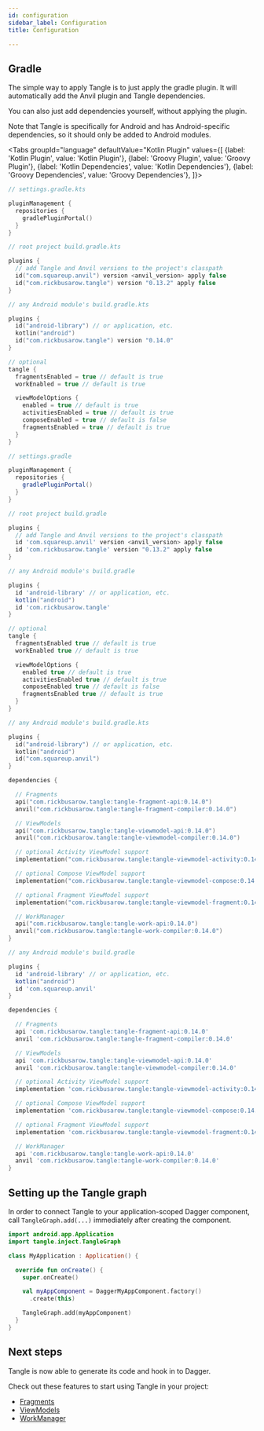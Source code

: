 ```yaml
---
id: configuration
sidebar_label: Configuration
title: Configuration

---
```



## Gradle

The simple way to apply Tangle is to just apply the gradle plugin. It will automatically add the
Anvil plugin and Tangle dependencies.

You can also just add dependencies yourself, without applying the plugin.

Note that Tangle is specifically for Android and has Android-specific dependencies,
so it should only be added to Android modules.

<Tabs groupId="language"
  defaultValue="Kotlin Plugin"
  values={[
    {label: 'Kotlin Plugin', value: 'Kotlin Plugin'},
    {label: 'Groovy Plugin', value: 'Groovy Plugin'},
    {label: 'Kotlin Dependencies', value: 'Kotlin Dependencies'},
    {label: 'Groovy Dependencies', value: 'Groovy Dependencies'},
]}>

<TabItem value="Kotlin Plugin">

```kotlin
// settings.gradle.kts

pluginManagement {
  repositories {
    gradlePluginPortal()
  }
}
```

```kotlin
// root project build.gradle.kts

plugins {
  // add Tangle and Anvil versions to the project's classpath
  id("com.squareup.anvil") version <anvil_version> apply false
  id("com.rickbusarow.tangle") version "0.13.2" apply false
}
```

```kotlin
// any Android module's build.gradle.kts

plugins {
  id("android-library") // or application, etc.
  kotlin("android")
  id("com.rickbusarow.tangle") version "0.14.0"
}

// optional
tangle {
  fragmentsEnabled = true // default is true
  workEnabled = true // default is true

  viewModelOptions {
    enabled = true // default is true
    activitiesEnabled = true // default is true
    composeEnabled = true // default is false
    fragmentsEnabled = true // default is true
  }
}
```

</TabItem>

<TabItem value="Groovy Plugin">

```groovy
// settings.gradle

pluginManagement {
  repositories {
    gradlePluginPortal()
  }
}
```

```groovy
// root project build.gradle

plugins {
  // add Tangle and Anvil versions to the project's classpath
  id 'com.squareup.anvil' version <anvil_version> apply false
  id 'com.rickbusarow.tangle' version "0.13.2" apply false
}
```

```groovy
// any Android module's build.gradle

plugins {
  id 'android-library' // or application, etc.
  kotlin("android")
  id 'com.rickbusarow.tangle'
}

// optional
tangle {
  fragmentsEnabled true // default is true
  workEnabled true // default is true

  viewModelOptions {
    enabled true // default is true
    activitiesEnabled true // default is true
    composeEnabled true // default is false
    fragmentsEnabled true // default is true
  }
}
```

</TabItem>

<TabItem value="Kotlin Dependencies">

```kotlin
// any Android module's build.gradle.kts

plugins {
  id("android-library") // or application, etc.
  kotlin("android")
  id("com.squareup.anvil")
}

dependencies {

  // Fragments
  api("com.rickbusarow.tangle:tangle-fragment-api:0.14.0")
  anvil("com.rickbusarow.tangle:tangle-fragment-compiler:0.14.0")

  // ViewModels
  api("com.rickbusarow.tangle:tangle-viewmodel-api:0.14.0")
  anvil("com.rickbusarow.tangle:tangle-viewmodel-compiler:0.14.0")

  // optional Activity ViewModel support
  implementation("com.rickbusarow.tangle:tangle-viewmodel-activity:0.14.0")

  // optional Compose ViewModel support
  implementation("com.rickbusarow.tangle:tangle-viewmodel-compose:0.14.0")

  // optional Fragment ViewModel support
  implementation("com.rickbusarow.tangle:tangle-viewmodel-fragment:0.14.0")

  // WorkManager
  api("com.rickbusarow.tangle:tangle-work-api:0.14.0")
  anvil("com.rickbusarow.tangle:tangle-work-compiler:0.14.0")
}
```

</TabItem>

<TabItem value="Groovy Dependencies">

```groovy
// any Android module's build.gradle

plugins {
  id 'android-library' // or application, etc.
  kotlin("android")
  id 'com.squareup.anvil'
}

dependencies {

  // Fragments
  api 'com.rickbusarow.tangle:tangle-fragment-api:0.14.0'
  anvil 'com.rickbusarow.tangle:tangle-fragment-compiler:0.14.0'

  // ViewModels
  api 'com.rickbusarow.tangle:tangle-viewmodel-api:0.14.0'
  anvil 'com.rickbusarow.tangle:tangle-viewmodel-compiler:0.14.0'

  // optional Activity ViewModel support
  implementation 'com.rickbusarow.tangle:tangle-viewmodel-activity:0.14.0'

  // optional Compose ViewModel support
  implementation 'com.rickbusarow.tangle:tangle-viewmodel-compose:0.14.0'

  // optional Fragment ViewModel support
  implementation 'com.rickbusarow.tangle:tangle-viewmodel-fragment:0.14.0'

  // WorkManager
  api 'com.rickbusarow.tangle:tangle-work-api:0.14.0'
  anvil 'com.rickbusarow.tangle:tangle-work-compiler:0.14.0'
}
```
</TabItem>

</Tabs>

## Setting up the Tangle graph

In order to connect Tangle to your application-scoped Dagger component,
call `TangleGraph.add(...)` immediately after creating the component.

```kotlin
import android.app.Application
import tangle.inject.TangleGraph

class MyApplication : Application() {

  override fun onCreate() {
    super.onCreate()

    val myAppComponent = DaggerMyAppComponent.factory()
      .create(this)

    TangleGraph.add(myAppComponent)
  }
}
```
## Next steps

Tangle is now able to generate its code and hook in to Dagger.

Check out these features to start using Tangle in your project:
- [Fragments](fragments/fragments.mdx)
- [ViewModels](viewModels/viewModels.md)
- [WorkManager](workManager/workManager.md)
